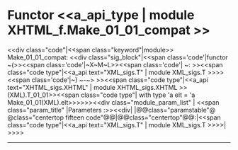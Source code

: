 =Functor <<a_api_type | module XHTML_f.Make_01_01_compat >> =
<<div class="code"|<<span class="keyword"|module>> Make_01_01_compat: <<div class="sig_block"|<<span class='code'|functor ~(>><<span class='code'|~X~M~L>><<span class='code'| ~: >><<span class="code type"|<<a_api text="XML_sigs.T" | module XML_sigs.T >>>><<span class='code'|~) ~-~> >><<span class="code type"|<<a_api text="XHTML_sigs.XHTML" | module XHTML_sigs.XHTML >>(XML).T_01_01>><<span class="code type"|{{{  }}} with type 'a elt = 'a Make_01_01(XML).elt>>>>>><<div class="module_param_list" | <<span class="param_title" |Parameters :>><<div|
|@@class="paramstable"@ @class="centertop fifteen code"@@{{{XML}}}|@@class="centertop"@@:|<<span class="code type"|<<a_api text="XML_sigs.T" | module XML_sigs.T >>>>|
>>>>

----
